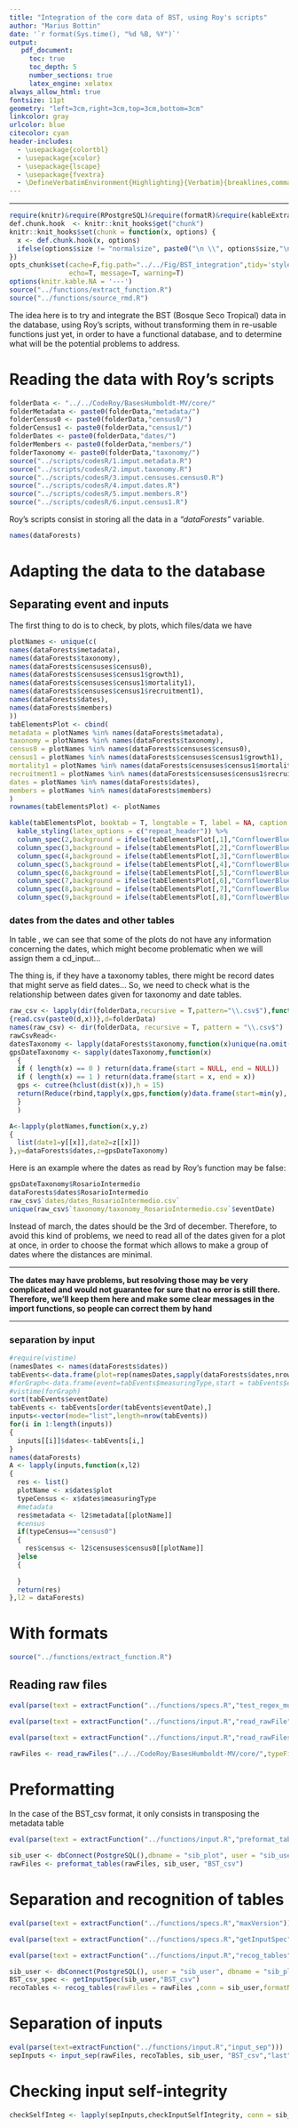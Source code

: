```yaml
---
title: "Integration of the core data of BST, using Roy's scripts"
author: "Marius Bottin"
date: '`r format(Sys.time(), "%d %B, %Y")`'
output: 
   pdf_document:
     toc: true
     toc_depth: 5
     number_sections: true
     latex_engine: xelatex
always_allow_html: true
fontsize: 11pt
geometry: "left=3cm,right=3cm,top=3cm,bottom=3cm"
linkcolor: gray
urlcolor: blue
citecolor: cyan
header-includes:
  - \usepackage{colortbl}
  - \usepackage{xcolor}       
  - \usepackage{lscape}
  - \usepackage{fvextra}
  - \DefineVerbatimEnvironment{Highlighting}{Verbatim}{breaklines,commandchars=\\\{\}}
--- 
```



***************

```r
require(knitr)&require(RPostgreSQL)&require(formatR)&require(kableExtra)
def.chunk.hook  <- knitr::knit_hooks$get("chunk")
knitr::knit_hooks$set(chunk = function(x, options) {
  x <- def.chunk.hook(x, options)
  ifelse(options$size != "normalsize", paste0("\n \\", options$size,"\n\n", x, "\n\n \\normalsize"), x)
})
opts_chunk$set(cache=F,fig.path="../../Fig/BST_integration",tidy='styler',cache.rebuild = F,formatSQL = TRUE, size='scriptsize',
               echo=T, message=T, warning=T)
options(knitr.kable.NA = '---')
source("../functions/extract_function.R")
source("../functions/source_rmd.R")
```


The idea here is to try and integrate the BST (Bosque Seco Tropical) data in the database, using Roy's scripts, without transforming them in re-usable functions just yet, in order to have a functional database, and to determine what will be the potential problems to address.


# Reading the data with Roy's scripts

```r
folderData <- "../../CodeRoy/BasesHumboldt-MV/core/"
folderMetadata <- paste0(folderData,"metadata/")
folderCensus0 <- paste0(folderData,"census0/")
folderCensus1 <- paste0(folderData,"census1/")
folderDates <- paste0(folderData,"dates/")
folderMembers <- paste0(folderData,"members/")
folderTaxonomy <- paste0(folderData,"taxonomy/")
source("../scripts/codesR/1.imput.metadata.R")
source("../scripts/codesR/2.imput.taxonomy.R")
source("../scripts/codesR/3.imput.censuses.census0.R")
source("../scripts/codesR/4.imput.dates.R")
source("../scripts/codesR/5.imput.members.R")
source("../scripts/codesR/6.input.census1.R")
```

Roy's scripts consist in storing all the data in a *"dataForests"* variable.
```r
names(dataForests)
```



# Adapting the data to the database

## Separating event and inputs

The first thing to do is to check, by plots, which files/data we have

```r
plotNames <- unique(c(
names(dataForests$metadata),
names(dataForests$taxonomy),
names(dataForests$censuses$census0),
names(dataForests$censuses$census1$growth1),
names(dataForests$censuses$census1$mortality1),
names(dataForests$censuses$census1$recruitment1),
names(dataForests$dates),
names(dataForests$members)
))
tabElementsPlot <- cbind(
metadata = plotNames %in% names(dataForests$metadata),
taxonomy = plotNames %in% names(dataForests$taxonomy),
census0 = plotNames %in% names(dataForests$censuses$census0),
census1 = plotNames %in% names(dataForests$censuses$census1$growth1),
mortality1 = plotNames %in% names(dataForests$censuses$census1$mortality1),
recruitment1 = plotNames %in% names(dataForests$censuses$census1$recruitment1),
dates = plotNames %in% names(dataForests$dates),
members = plotNames %in% names(dataForests$members)
)
rownames(tabElementsPlot) <- plotNames

kable(tabElementsPlot, booktab = T, longtable = T, label = NA, caption = "\\label{elePlot}Elements given by plots") %>%
  kable_styling(latex_options = c("repeat_header")) %>%
  column_spec(2,background = ifelse(tabElementsPlot[,1],"CornflowerBlue","OrangeRed")) %>%
  column_spec(3,background = ifelse(tabElementsPlot[,2],"CornflowerBlue","OrangeRed")) %>%
  column_spec(4,background = ifelse(tabElementsPlot[,3],"CornflowerBlue","OrangeRed")) %>%
  column_spec(5,background = ifelse(tabElementsPlot[,4],"CornflowerBlue","OrangeRed")) %>%
  column_spec(6,background = ifelse(tabElementsPlot[,5],"CornflowerBlue","OrangeRed")) %>%
  column_spec(7,background = ifelse(tabElementsPlot[,6],"CornflowerBlue","OrangeRed")) %>%
  column_spec(8,background = ifelse(tabElementsPlot[,7],"CornflowerBlue","OrangeRed")) %>%
  column_spec(9,background = ifelse(tabElementsPlot[,8],"CornflowerBlue","OrangeRed"))
```

### dates from the dates and other tables

In table \ref{elePlot}, we can see that some of the plots do not have any information concerning the dates, which might become problematic when we will assign them a cd_input...

The thing is, if they have a taxonomy tables, there might be record dates that might serve as field dates...
So, we need to check what is the relationship between dates given for taxonomy and date tables.


```r
raw_csv <- lapply(dir(folderData,recursive = T,pattern="\\.csv$"),function(x,d)
{read.csv(paste0(d,x))},d=folderData)
names(raw_csv) <- dir(folderData, recursive = T, pattern = "\\.csv$")
rawCsvRead<-
datesTaxonomy <- lapply(dataForests$taxonomy,function(x)unique(na.omit(x$eventDate)))
gpsDateTaxonomy <- sapply(datesTaxonomy,function(x)
  {
  if ( length(x) == 0 ) return(data.frame(start = NULL, end = NULL))
  if ( length(x) == 1 ) return(data.frame(start = x, end = x))
  gps <- cutree(hclust(dist(x)),h = 15)
  return(Reduce(rbind,tapply(x,gps,function(y)data.frame(start=min(y), end=max(y)),simplify = F)))
  }
  )

A<-lapply(plotNames,function(x,y,z)
{
  list(date1=y[[x]],date2=z[[x]])
},y=dataForests$dates,z=gpsDateTaxonomy)
```

Here is an example where the dates as read by Roy's function may be false:

```r
gpsDateTaxonomy$RosarioIntermedio
dataForests$dates$RosarioIntermedio
raw_csv$`dates/dates_RosarioIntermedio.csv`
unique(raw_csv$`taxonomy/taxonomy_RosarioIntermedio.csv`$eventDate)
```

Instead of march, the dates should be the 3rd of december.
Therefore, to avoid this kind of problems, we need to read all of the dates given for a plot at once, in order to choose the format which allows to make a group of dates where the distances are minimal.

******************

**The dates may have problems, but resolving those may be very complicated and would not guarantee for sure that no error is still there.
Therefore, we'll keep them here and make some clear messages in the import functions, so people can correct them by hand**

*****************

### separation by input

```r
#require(vistime)
(namesDates <- names(dataForests$dates))
tabEvents<-data.frame(plot=rep(namesDates,sapply(dataForests$dates,nrow)),Reduce(rbind,dataForests$dates))
#forGraph<-data.frame(event=tabEvents$measuringType,start = tabEvents$eventDate)
#vistime(forGraph)
sort(tabEvents$eventDate)
tabEvents <- tabEvents[order(tabEvents$eventDate),]
inputs<-vector(mode="list",length=nrow(tabEvents))
for(i in 1:length(inputs))
{
  inputs[[i]]$dates<-tabEvents[i,]
}
names(dataForests)
A <- lapply(inputs,function(x,l2)
{
  res <- list()
  plotName <- x$dates$plot
  typeCensus <- x$dates$measuringType
  #metadata
  res$metadata <- l2$metadata[[plotName]]
  #census
  if(typeCensus=="census0")
  {
    res$census <- l2$censuses$census0[[plotName]]
  }else
  {
    
  }
  return(res)
},l2 = dataForests)
```

# With formats
```r
source("../functions/extract_function.R")
```



## Reading raw files

```r
eval(parse(text = extractFunction("../functions/specs.R","test_regex_multi")))
```

```r
eval(parse(text = extractFunction("../functions/input.R","read_rawFile")))
```

```r
eval(parse(text = extractFunction("../functions/input.R","read_rawFiles")))
```

```r
rawFiles <- read_rawFiles("../../CodeRoy/BasesHumboldt-MV/core/",typeFiles="csv")
```

# Preformatting

In the case of the BST_csv format, it only consists in transposing the metadata table
```r
eval(parse(text = extractFunction("../functions/input.R","preformat_tables")))
```

```r
sib_user <- dbConnect(PostgreSQL(),dbname = "sib_plot", user = "sib_user")
rawFiles <- preformat_tables(rawFiles, sib_user, "BST_csv")
```


# Separation and recognition of tables

```r
eval(parse(text = extractFunction("../functions/specs.R","maxVersion")))
```

```r
eval(parse(text = extractFunction("../functions/specs.R","getInputSpec")))
```

```r
eval(parse(text = extractFunction("../functions/input.R","recog_tables")))
```

```r
sib_user <- dbConnect(PostgreSQL(), user = "sib_user", dbname = "sib_plot")
BST_csv_spec <- getInputSpec(sib_user,"BST_csv")
recoTables <- recog_tables(rawFiles = rawFiles ,conn = sib_user,formatName = "BST_csv")
```


# Separation of inputs
```r
eval(parse(text=extractFunction("../functions/input.R","input_sep")))
sepInputs <- input_sep(rawFiles, recoTables, sib_user, "BST_csv","last")
```

# Checking input self-integrity



```r
checkSelfInteg <- lapply(sepInputs,checkInputSelfIntegrity, conn = sib_user,formatName = "BST_csv")

```


